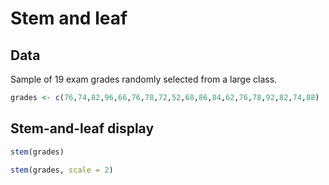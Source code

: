 Stem and leaf
========================================================

## Data

Sample of 19 exam grades randomly selected from a large class.
```r
grades <- c(76,74,82,96,66,76,78,72,52,68,86,84,62,76,78,92,82,74,88)

```

## Stem-and-leaf display
```r
stem(grades)
```

```r
stem(grades, scale = 2)
```
